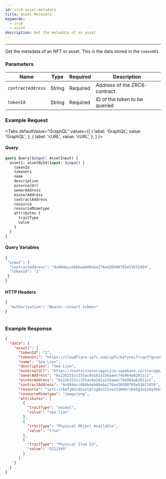 ```yaml
---
id: zrc6-asset-metadata
title: Asset Metadata
keywords:
  - zrc6
  - asset
description: Get the metadata of an asset
---
```


---

Get the metadata of an NFT or asset. This is the data stored in the `tokenURI`.

### Parameters

| Name              | Type   | Required | Description                   |
| ----------------- | ------ | -------- | ----------------------------- |
| `contractAddress` | String | Required | Address of the ZRC6-contract  |
| `tokenId`         | String | Required | ID of the token to be queried |

### Example Request


<Tabs
  defaultValue="GraphQL"
  values={[
    { label: 'GraphQL', value: 'GraphQL', },
    { label: 'cURL', value: 'cURL', },
  ]
}>

<TabItem value="GraphQL">

#### Query

```graphql
query Query($input: AssetInput) {
  asset1: assetById(input: $input) {
    tokenId
    tokenUri
    name
    description
    externalUrl
    ownerAddress
    minterAddress
    contractAddress
    resource
    resourceMimetype
    attributes {
      traitType
      value
    }
  }
}
```

#### Query Variables

```graphql
{
 "input": {
  "contractAddress": "0x084acc6bbbaeb09a6e276a426508765e53bf2459",
  "tokenId": "1"
 }
}
```

#### HTTP Headers

```graphql
{
  "Authorization": "Bearer <insert token>"
}
```

</TabItem>

<TabItem value="cURL">

```curl

```

</TabItem>
</Tabs>

### Example Response

```json
{
  "data": {
    "asset1": {
      "tokenId": "1",
      "tokenUri": "https://cloudflare-ipfs.com/ipfs/bafyreifrcqnf7gxcedfzvfipjoe4l5cxxcksg6ynul3zluzulq57ylxmee/metadata.json",
      "name": "Sea Lion",
      "description": "Sea Lion",
      "externalUrl": "https://nxotictzevvcsggsljca.supabase.co/storage/v1/object/public/assets/public/sealion.png-S66YmORf2OMDWj3IhXzIz",
      "ownerAddress": "0x22b251cc155ac0a181a156aaec74e964a82011c1",
      "minterAddress": "0x22b251cc155ac0a181a156aaec74e964a82011c1",
      "contractAddress": "0x084acc6bbbaeb09a6e276a426508765e53bf2459",
      "resource": "ipfs://bafybeidsvulplsgbv322vws53mhbrvbe5gdzgz6gdmbs73chpzo4www5ae/blob",
      "resourceMimetype": "image/png",
      "attributes": [
        {
          "traitType": "animal",
          "value": "sea lion"
        },
        {
          "traitType": "Physical Object Available",
          "value": "true"
        },
        {
          "traitType": "Physical Item Id",
          "value": "SZ12345"
        }
      ]
    }
  }
}
```
